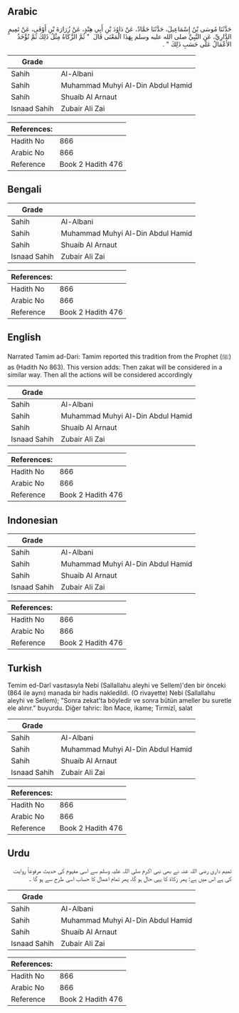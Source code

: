 ## Arabic


<div dir="rtl" lang="ar" style={{fontSize:'larger',backgroundColor:'#f8f9fa',padding:20}}>
حَدَّثَنَا مُوسَى بْنُ إِسْمَاعِيلَ، حَدَّثَنَا حَمَّادٌ، عَنْ دَاوُدَ بْنِ أَبِي هِنْدٍ، عَنْ زُرَارَةَ بْنِ أَوْفَى، عَنْ تَمِيمٍ الدَّارِيِّ، عَنِ النَّبِيِّ صلى الله عليه وسلم بِهَذَا الْمَعْنَى قَالَ ‏ "‏ ثُمَّ الزَّكَاةُ مِثْلُ ذَلِكَ ثُمَّ تُؤْخَذُ الأَعْمَالُ عَلَى حَسَبِ ذَلِكَ ‏"‏ ‏.‏
</div>
<div style={{backgroundColor:'#f8f9fa',padding:20, marginBottom: 10}}><table> <thead> <tr> <th>Grade</th> <th></th> </tr> </thead> <tbody> <tr><td>Sahih</td><td>Al-Albani</td></tr><tr><td>Sahih</td><td>Muhammad Muhyi Al-Din Abdul Hamid</td></tr><tr><td>Sahih</td><td>Shuaib Al Arnaut</td></tr><tr><td>Isnaad Sahih</td><td>Zubair Ali Zai</td></tr></tbody></table><table> <thead> <tr> <th>References:</th> <th></th> </tr> </thead> <tbody><tr><td>Hadith No</td><td>866</td></tr><tr><td>Arabic No</td><td>866</td></tr><tr><td>Reference</td><td>Book 2 Hadith 476</td></tr></tbody></table></div>

## Bengali


<div dir="ltr" lang="bn" style={{fontSize:'larger',backgroundColor:'#f8f9fa',padding:20}}>

</div>
<div style={{backgroundColor:'#f8f9fa',padding:20, marginBottom: 10}}><table> <thead> <tr> <th>Grade</th> <th></th> </tr> </thead> <tbody> <tr><td>Sahih</td><td>Al-Albani</td></tr><tr><td>Sahih</td><td>Muhammad Muhyi Al-Din Abdul Hamid</td></tr><tr><td>Sahih</td><td>Shuaib Al Arnaut</td></tr><tr><td>Isnaad Sahih</td><td>Zubair Ali Zai</td></tr></tbody></table><table> <thead> <tr> <th>References:</th> <th></th> </tr> </thead> <tbody><tr><td>Hadith No</td><td>866</td></tr><tr><td>Arabic No</td><td>866</td></tr><tr><td>Reference</td><td>Book 2 Hadith 476</td></tr></tbody></table></div>

## English


<div dir="ltr" lang="en" style={{fontSize:'larger',backgroundColor:'#f8f9fa',padding:20}}>
Narrated Tamim ad-Dari: Tamim reported this tradition from the Prophet (ﷺ) as (Hadith No 863). This version adds: Then zakat will be considered in a similar way. Then all the actions will be considered accordingly
</div>
<div style={{backgroundColor:'#f8f9fa',padding:20, marginBottom: 10}}><table> <thead> <tr> <th>Grade</th> <th></th> </tr> </thead> <tbody> <tr><td>Sahih</td><td>Al-Albani</td></tr><tr><td>Sahih</td><td>Muhammad Muhyi Al-Din Abdul Hamid</td></tr><tr><td>Sahih</td><td>Shuaib Al Arnaut</td></tr><tr><td>Isnaad Sahih</td><td>Zubair Ali Zai</td></tr></tbody></table><table> <thead> <tr> <th>References:</th> <th></th> </tr> </thead> <tbody><tr><td>Hadith No</td><td>866</td></tr><tr><td>Arabic No</td><td>866</td></tr><tr><td>Reference</td><td>Book 2 Hadith 476</td></tr></tbody></table></div>

## Indonesian


<div dir="ltr" lang="id" style={{fontSize:'larger',backgroundColor:'#f8f9fa',padding:20}}>

</div>
<div style={{backgroundColor:'#f8f9fa',padding:20, marginBottom: 10}}><table> <thead> <tr> <th>Grade</th> <th></th> </tr> </thead> <tbody> <tr><td>Sahih</td><td>Al-Albani</td></tr><tr><td>Sahih</td><td>Muhammad Muhyi Al-Din Abdul Hamid</td></tr><tr><td>Sahih</td><td>Shuaib Al Arnaut</td></tr><tr><td>Isnaad Sahih</td><td>Zubair Ali Zai</td></tr></tbody></table><table> <thead> <tr> <th>References:</th> <th></th> </tr> </thead> <tbody><tr><td>Hadith No</td><td>866</td></tr><tr><td>Arabic No</td><td>866</td></tr><tr><td>Reference</td><td>Book 2 Hadith 476</td></tr></tbody></table></div>

## Turkish


<div dir="ltr" lang="tr" style={{fontSize:'larger',backgroundColor:'#f8f9fa',padding:20}}>
Temim ed-Darî vasıtasıyla Nebi (Sallallahu aleyhi ve Sellem)'den bir önceki (864 ile aynı) manada bir hadis nakledildi. (O rivayette) Nebi (Sallallahu aleyhi ve Sellem); "Sonra zekat'ta böyledir ve sonra bütün ameller bu suretle ele alınır." buyurdu. Diğer tahric: İbn Mace, ikame; Tirmizî, salat
</div>
<div style={{backgroundColor:'#f8f9fa',padding:20, marginBottom: 10}}><table> <thead> <tr> <th>Grade</th> <th></th> </tr> </thead> <tbody> <tr><td>Sahih</td><td>Al-Albani</td></tr><tr><td>Sahih</td><td>Muhammad Muhyi Al-Din Abdul Hamid</td></tr><tr><td>Sahih</td><td>Shuaib Al Arnaut</td></tr><tr><td>Isnaad Sahih</td><td>Zubair Ali Zai</td></tr></tbody></table><table> <thead> <tr> <th>References:</th> <th></th> </tr> </thead> <tbody><tr><td>Hadith No</td><td>866</td></tr><tr><td>Arabic No</td><td>866</td></tr><tr><td>Reference</td><td>Book 2 Hadith 476</td></tr></tbody></table></div>

## Urdu


<div dir="rtl" lang="ur" style={{fontSize:'larger',backgroundColor:'#f8f9fa',padding:20}}>
تمیم داری رضی اللہ عنہ نے بھی نبی اکرم صلی اللہ علیہ وسلم سے اسی مفہوم کی حدیث مرفوعاً روایت کی ہے اس میں ہے: پھر زکاۃ کا یہی حال ہو گا، پھر تمام اعمال کا حساب اسی طرح سے ہو گا ۔
</div>
<div style={{backgroundColor:'#f8f9fa',padding:20, marginBottom: 10}}><table> <thead> <tr> <th>Grade</th> <th></th> </tr> </thead> <tbody> <tr><td>Sahih</td><td>Al-Albani</td></tr><tr><td>Sahih</td><td>Muhammad Muhyi Al-Din Abdul Hamid</td></tr><tr><td>Sahih</td><td>Shuaib Al Arnaut</td></tr><tr><td>Isnaad Sahih</td><td>Zubair Ali Zai</td></tr></tbody></table><table> <thead> <tr> <th>References:</th> <th></th> </tr> </thead> <tbody><tr><td>Hadith No</td><td>866</td></tr><tr><td>Arabic No</td><td>866</td></tr><tr><td>Reference</td><td>Book 2 Hadith 476</td></tr></tbody></table></div>